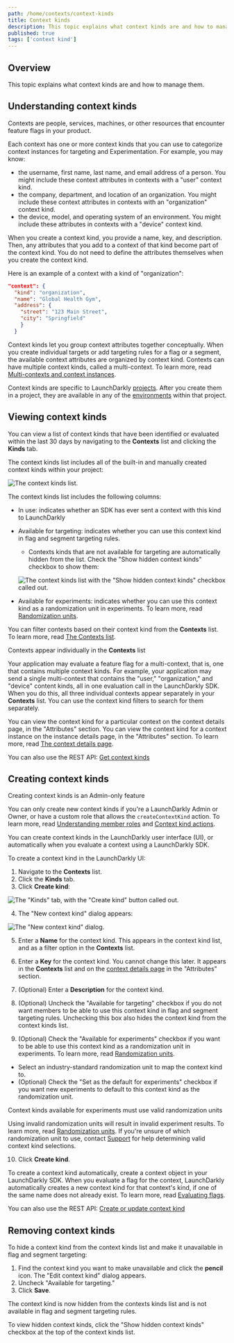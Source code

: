 ```yaml
---
path: /home/contexts/context-kinds
title: Context kinds
description: This topic explains what context kinds are and how to manage them.
published: true
tags: ['context kind']
---
```


## Overview

This topic explains what context kinds are and how to manage them.

## Understanding context kinds

Contexts are people, services, machines, or other resources that encounter feature flags in your product.

Each context has one or more context kinds that you can use to categorize context instances for targeting and Experimentation. For example, you may know:

* the username, first name, last name, and email address of a person. You might include these context attributes in contexts with a "user" context kind.
* the company, department, and location of an organization. You might include these context attributes in contexts with an "organization" context kind.
* the device, model, and operating system of an environment. You might include these attributes in contexts with a "device" context kind.

When you create a context kind, you provide a name, key, and description. Then, any attributes that you add to a context of that kind become part of the context kind. You do not need to define the attributes themselves when you create the context kind.

Here is an example of a context with a kind of "organization":

<CodeSample>
<CSTab label="An organization context">

```json
"context": {
  "kind": "organization",
  "name": "Global Health Gym",
  "address": {
    "street": "123 Main Street",
    "city": "Springfield"
    }
  }
```

</CSTab>
</CodeSample>

Context kinds let you group context attributes together conceptually. When you create individual targets or add targeting rules for a flag or a segment, the available context attributes are organized by context kind. Contexts can have multiple context kinds, called a multi-context. To learn more, read [Multi-contexts and context instances](/home/contexts/multi-contexts).

Context kinds are specific to LaunchDarkly [projects](/home/organize/projects). After you create them in a project, they are available in any of the [environments](/home/organize/environments) within that project.

## Viewing context kinds

You can view a list of context kinds that have been identified or evaluated within the last 30 days by navigating to the **Contexts** list and clicking the **Kinds** tab.

The context kinds list includes all of the built-in and manually created context kinds within your project:

![The context kinds list.](contexts-kinds-tab.png)

The context kinds list includes the following columns:

- In use: indicates whether an SDK has ever sent a context with this kind to LaunchDarkly
- Available for targeting: indicates whether you can use this context kind in flag and segment targeting rules.
  - Contexts kinds that are not available for targeting are automatically hidden from the list. Check the "Show hidden context kinds" checkbox to show them:

  ![The context kinds list with the "Show hidden context kinds" checkbox called out.](contexts-kinds-tab-hidden.png)

- Available for experiments: indicates whether you can use this context kind as a randomization unit in experiments. To learn more, read [Randomization units](/home/creating-experiments/allocation#randomization-units).

You can filter contexts based on their context kind from the **Contexts** list. To learn more, read [The Contexts list](/home/contexts/contexts-list).

<Callout intent="info">
<CalloutTitle>Contexts appear individually in the <strong>Contexts</strong> list</CalloutTitle>
<CalloutDescription>

Your application may evaluate a feature flag for a multi-context, that is, one that contains multiple context kinds. For example, your application may send a single multi-context that contains the "user," "organization," and "device" content kinds, all in one evaluation call in the LaunchDarkly SDK. When you do this, all three individual contexts appear separately in your **Contexts** list. You can use the context kind filters to search for them separately.

</CalloutDescription>
</Callout>

You can view the context kind for a particular context on the context details page, in the "Attributes" section. You can view the context kind for a context instance on the instance details page, in the "Attributes" section. To learn more, read [The context details page](/home/contexts/context-details).

<LearnMore>

You can also use the REST API: [Get context kinds](https://apidocs.launchdarkly.com/tag/Contexts-(beta)#operation/getContextKindsByProjectKey)

</LearnMore>

## Creating context kinds

<Callout intent="info">
<CalloutTitle>Creating context kinds is an Admin-only feature</CalloutTitle>
<CalloutDescription>

You can only create new context kinds if you're a LaunchDarkly Admin or Owner, or have a custom role that allows the <code>createContextKind</code> action. To learn more, read [Understanding member roles](/home/members/managing#understanding-member-roles) and [Context kind actions](/home/members/role-actions#context-kind-actions).

</CalloutDescription>
</Callout>

You can create context kinds in the LaunchDarkly user interface (UI), or automatically when you evaluate a context using a LaunchDarkly SDK.

To create a context kind in the LaunchDarkly UI:

1. Navigate to the **Contexts** list.
2. Click the **Kinds** tab.
3. Click **Create kind**:

![The "Kinds" tab, with the "Create kind" button called out.](contexts-create-kind-callout.png)

4. The "New context kind" dialog appears:

![The "New context kind" dialog.](contexts-new-context-kind.png)
<br />

5. Enter a **Name** for the context kind. This appears in the context kind list, and as a filter option in the **Contexts** list.

6. Enter a **Key** for the context kind. You cannot change this later. It appears in the **Contexts** list and on the [context details page](/home/contexts/context-details) in the "Attributes" section.

7. (Optional) Enter a **Description** for the context kind.

8. (Optional) Uncheck the "Available for targeting" checkbox if you do not want members to be able to use this context kind in flag and segment targeting rules. Unchecking this box also hides the context kind from the context kinds list.

9. (Optional) Check the "Available for experiments" checkbox if you want to be able to use this context kind as a randomization unit in experiments. To learn more, read [Randomization units](/home/creating-experiments/allocation#randomization-units).
  - Select an industry-standard randomization unit to map the context kind to.
  - (Optional) Check the "Set as the default for experiments" checkbox if you want new experiments to default to this context kind as the randomization unit.

<Callout intent="warning">
<CalloutTitle>Context kinds available for experiments must use valid randomization units</CalloutTitle>
<CalloutDescription>

Using invalid randomization units will result in invalid experiment results. To learn more, read [Randomization units](/home/creating-experiments/allocation#randomization-units). If you're unsure of which randomization unit to use, contact [Support](https://support.launchdarkly.com/hc/en-us/requests/new) for help determining valid context kind selections.

</CalloutDescription>
</Callout>

10. Click **Create kind**.

To create a context kind automatically, create a context object in your LaunchDarkly SDK. When you evaluate a flag for the context, LaunchDarkly automatically creates a new context kind for that context's kind, if one of the same name does not already exist. To learn more, read [Evaluating flags](/sdk/features/evaluating).

<LearnMore>

You can also use the REST API: [Create or update context kind](https://apidocs.launchdarkly.com/tag/Contexts-(beta)#operation/putContextKind)

</LearnMore>

## Removing context kinds

To hide a context kind from the context kinds list and make it unavailable in flag and segment targeting:

1. Find the context kind you want to make unavailable and click the **pencil** icon. The "Edit context kind" dialog appears.
2. Uncheck "Available for targeting."
3. Click **Save**.

The context kind is now hidden from the contexts kinds list and is not available in flag and segment targeting rules. 

To view hidden context kinds, click the "Show hidden context kinds" checkbox at the top of the context kinds list.
